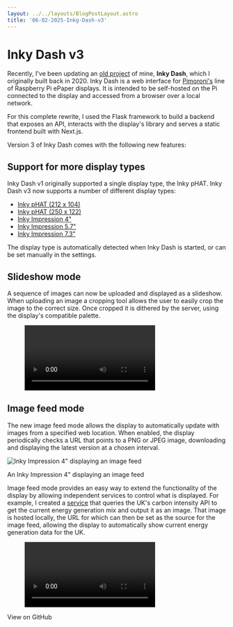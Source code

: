 ```yaml
---
layout: ../../layouts/BlogPostLayout.astro
title: '06-02-2025-Inkg-Dash-v3'
---
```



# Inky Dash v3

Recently, I've been updating an [old project](/posts/20200605-inky-dash) of mine, **Inky Dash**, which I originally built back in 2020.
Inky Dash is a web interface for [Pimoroni's](https://shop.pimoroni.com/) line of Raspberry Pi ePaper displays. It is intended
to be self-hosted on the Pi connected to the display and accessed from a browser over a local network.

For this complete rewrite, I used the Flask framework to build a backend that exposes an API, interacts with the display's library and
serves a static frontend built with Next.js.

Version 3 of Inky Dash comes with the following new features:

## Support for more display types
Inky Dash v1 originally supported a single display type, the Inky pHAT. Inky Dash v3 now supports a number of different display types:
- [Inky pHAT (212 x 104)](https://shop.pimoroni.com/products/inky-phat?variant=12549254217811)
- [Inky pHAT (250 x 122)](https://shop.pimoroni.com/products/inky-phat?variant=12549254217811)
- [Inky Impression 4"](https://shop.pimoroni.com/products/inky-impression-4?variant=39599238807635)
- [Inky Impression 5.7"](https://shop.pimoroni.com/products/inky-impression-5-7?variant=32298701324371)
- [Inky Impression 7.3"](https://shop.pimoroni.com/products/inky-impression-7-3?variant=40512683376723)

The display type is automatically detected when Inky Dash is started, or can be set manually in the settings.

## Slideshow mode

A sequence of images can now be uploaded and displayed as a slideshow. When uploading an image a cropping tool allows the user
to easily crop the image to the correct size. Once cropped it is dithered by the server, using the display's compatible palette.


<figure>
    <Video src="/video/slideshow-demo.mp4"/>
    <figcaption>A demonstration of the slideshow feature</figcaption>
</figure>

## Image feed mode

The new image feed mode allows the display to automatically update with images from a specified web location.
When enabled, the display periodically checks a URL that points to a PNG or JPEG image, downloading and displaying the
latest version at a chosen interval.

![Inky Impression 4\" displaying an image feed](/images/inky_impression4_image_feed.jpeg "Inky Impression 4\" displaying an image feed")
<figcaption>An Inky Impression 4" displaying an image feed</figcaption>

Image feed mode provides an easy way to extend the functionality of the display by allowing independent services to
control what is displayed. For example, I created a [service](https://github.com/r-rayns/inky_uk_energy) that queries the UK's carbon
intensity API to get the current energy generation mix and output it as an image. That image is hosted locally,
the URL for which can then be set as the source for the image feed, allowing the display to automatically show current
energy generation data for the UK.

<figure>
    <Video src="/video/image-feed-demo.mp4"/>
    <figcaption>A demonstration of the image feed feature</figcaption>
</figure>

<IconButton class="my-4" icon="github" url="https://github.com/r-rayns/inky_dash">View on GitHub</IconButton>
